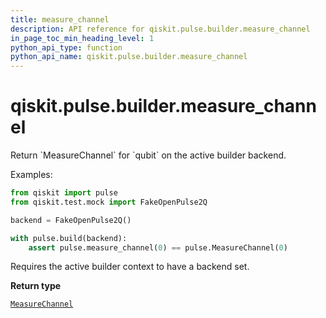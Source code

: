 ```yaml
---
title: measure_channel
description: API reference for qiskit.pulse.builder.measure_channel
in_page_toc_min_heading_level: 1
python_api_type: function
python_api_name: qiskit.pulse.builder.measure_channel
---
```


<span id="qiskit-pulse-builder-measure-channel" />

# qiskit.pulse.builder.measure\_channel

<Function id="qiskit.pulse.builder.measure_channel" isDedicatedPage={true} github="https://github.com/qiskit/qiskit/tree/stable/0.16/qiskit/pulse/builder.py" signature="measure_channel(qubit)">
  Return `MeasureChannel` for `qubit` on the active builder backend.

  Examples:

  ```python
  from qiskit import pulse
  from qiskit.test.mock import FakeOpenPulse2Q

  backend = FakeOpenPulse2Q()

  with pulse.build(backend):
      assert pulse.measure_channel(0) == pulse.MeasureChannel(0)
  ```

  <Admonition title="Note" type="note">
    Requires the active builder context to have a backend set.
  </Admonition>

  **Return type**

  [`MeasureChannel`](qiskit.pulse.channels#measurechannel "qiskit.pulse.channels.MeasureChannel")
</Function>

